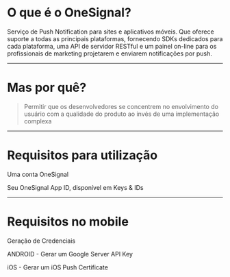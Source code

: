 
# O que é o OneSignal?

Serviço de Push Notification para sites e aplicativos móveis. Que oferece suporte a todas as principais plataformas, fornecendo SDKs dedicados para cada plataforma, uma API de servidor RESTful e um painel on-line para os profissionais de marketing projetarem e enviarem notificações por push.

---

# Mas por quê?

>Permitir que os desenvolvedores se concentrem no envolvimento do usuário com a qualidade do produto ao invés de uma implementação complexa
<!-- 
  Essa complexidade muitas vezes se dá pelo fato de ser necessário gerenciar
  o token que é gerado no momento em que o dispositivo se comunica com a API de notifications, 
  e que ao utilizar um sistema de Notifications,como Firebase, por exemplo, 
  este token sofre alterações de tempos em tempos, Tornando um pouco complicado 
  identificar o momento em que seu Backend deve receber um novo token.
 -->

---

# Requisitos para utilização

<div>
  <Appear>
    <p>Uma conta OneSignal</p>
    <p>Seu OneSignal App ID, disponível em Keys & IDs</p>
  </Appear>
</div>

---

# Requisitos no mobile 

Geração de Credenciais

<div>
  <Appear>
    <p>ANDROID - Gerar um Google Server API Key</p>
    <p>iOS - Gerar um iOS Push Certificate</p>
  </Appear>
</div>

<!-- 
  Para IOS existe uma certa complexidade envolvida, pois é necessário uma Apple Id 
  inscrita no programa de desenvolvimento da Apple $$$$

  Vale lembrar também que Push Notifications Web no IOS ainda não é permitida
-->
